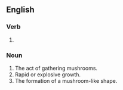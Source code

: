==English==

===Verb===
{{head|en|verb form}}

# {{present participle of|mushroom|lang=en|nocat=1}}

===Noun===
{{en-noun|~}}

# The act of gathering mushrooms.
# Rapid or explosive growth.
# The formation of a mushroom-like shape.
